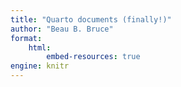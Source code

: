 ---
title: "Quarto documents (finally!)"
author: "Beau B. Bruce"
format:                                  
    html:                                
        embed-resources: true            
engine: knitr                            
---
